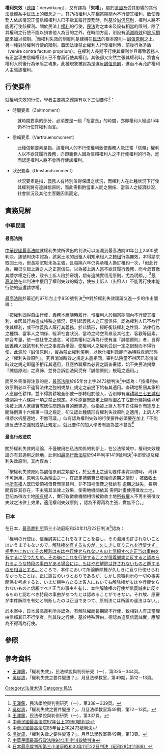 '''權利失效'''（[[德語|德語]]：Verwirkung），又有譯為「'''失權'''」，屬於[[德國|德國]]及受其影響的其他法律體系中[[民法|民法]]上的概念之一。其乃指權利人在相當期間內不行使其權利，致使義務人依該情況正當信賴權利人已不欲其履行義務時，則基於[[誠信原則|誠信原則]]，權利人將不能再行使該權利。關於民法上[[權利|權利]]的行使，[[民法|民法]]對之本來及設有相當的限制，除了其權利之行使不能以損害他人為目的之外，在時間方面，則設有[[消滅時效|消滅時效]]和[[除斥期間|除斥期間]]來加以控制。<ref>[[王澤鑑|王澤鑑]]，民法學說與判例研究（一），第338－339頁。</ref>而權利失效的制度則是建構在[[民法|民法]]的根本原則－[[誠實信用原則|誠信原則]]之上，另一種對於權利行使的限制。蓋因法律禁止權利人行使權利時，前後行為矛盾（venire contra factum proprium）。在權利人長期不行使其權利並且導致義務人有正當理由信賴權利人已不會再行使其權利，其後卻又突然主張其權利時，將會有權利人前後行為矛盾之現象，此種現象被認為是違反[[誠信原則|誠信原則]]，進而不再允許權利人主張該權利。

==行使要件==
就權利失效的行使，學者主要將之歸類有以下三個要件<ref>[[吳從周|吳從周]]，「權利失效之要件變遷？」，月旦法學教室第49期，第12－13頁。</ref>：
*時間要素（Zeitmoment）
:就時間要素的部分，必須要是一段「相當長」的時間，亦即權利人經過15年仍不行使其權利而言。
*信賴要素（Vertrauensmoment）
:此種信賴要素是指，該權利人的不行使權利致使義務人能正當「信賴」權利人以不欲其履行義務，亦即義務人因為信賴權利人之不行使權利的行為，進而認定權利人將不會再行使該權利。
*狀況要素（Umstandsmoment）
:狀況要素是指，義務人有特別值得保護之狀況，而權利人在此種狀況下行使其權利將有違誠信原則，而此需斟酌當事人間之關係、當事人之經濟狀況、社會狀況及其他主客觀因素而定。

==實務見解==
===中華民國===
====最高法院====
[[中華民國最高法院|中華民國最高法院]]就權利失效所做出的判決可以追溯到最高法院61年台上2400號判決，該號判決中認為，該案土地的出租人明知承租人之[[轉租|轉租]]行為無效，本得請求取回土地，但長期沉默未為主張，且每隔六年仍與承租人換訂租約一次，「似此行為，顯已引起上訴之人之正當信任，以為被上訴人當不欲其履行義務，而今忽貫徹其請求權之行使，致令上訴人陷於窘境，期有違誠實信用原則，尤為明顯。」<ref>[[王澤鑑|王澤鑑]]，民法學說與判例研究（一），第337頁。</ref>[[中華民國最高法院|最高法院]]在此判決中援用了權利失效的概念，使被上訴人（出租人）不能再行使本能行使的返還請求權。

[[中華民國最高法院|最高法院]]於最近的97年台上字950號判決<ref>[http://jirs.judicial.gov.tw/FJUD/FJUDQRY03_1.aspx?id=1&v_court=TPS+%e6%9c%80%e9%ab%98%e6%b3%95%e9%99%a2&v_sys=V&jud_year=97&jud_case=%e5%8f%b0%e4%b8%8a&jud_no=950&jud_title=&keyword=%e6%ac%8a%e5%88%a9%e5%a4%b1%e6%95%88&sdate=&edate=&page=&searchkw=%e6%ac%8a%e5%88%a9%e5%a4%b1%e6%95%88 中華民國最高法院97年台上字950號判決]{{Dead link|date=2019年12月 |bot=InternetArchiveBot |fix-attempted=yes }}</ref>中對於權利失效理論又進一步的作出闡釋：

「按權利固得自由行使，義務本應隨時履行，惟權利人於相當期間內不行使其權利，並因其行為造成特殊之情況，足引起義務人之正當信任，認為權利人已不欲行使其權利，或不欲義務人履行其義務，於此情形，經盱衡該權利之性質、法律行為之種類、當事人之關係、經濟社會狀況、當時之時空背景及其他主、客觀等因素，綜合考量，依一般社會之通念，可認其權利之再為行使有違『誠信原則』者，自得因義務人就該有利於己之事實為舉證，使權利人之權利受到一定之限制而不得行使，此源於『誠信原則』，實為禁止權利濫用，以軟化權利效能而為特殊救濟形態之『權利失效原則』，究與消滅時效之規定未盡相同，審判法院當不得因已有消滅時效之規定即逕予拒斥其適用，且應依職權為必要之調查審認，始不失民法揭櫫『誠信原則』之真諦，並符合訴訟法同受有『誠信原則』規範之適用。」

而另外需值得注意的是，[[中華民國最高法院|最高法院]]於85年台上字2473號判決<ref>[http://jirs.judicial.gov.tw/FINT/FINTQRY04.asp?hir=all&N0=85&sel_jword=%B1%60%A5%CE%A6r%A7O&N1=&N2=2473&Y1=&M1=&D1=&Y2=&M2=&D2=&kt=&kw=&keyword=&sdate=&edate=&ktitle=&lc1=&lc2=&lc3=&hi=all&EXEC=%ACd++%B8%DF&datatype=jtype&typeid=C&recordNo=1 中華民國最高法院85年台上字2473號判決]{{Dead link|date=2019年12月 |bot=InternetArchiveBot |fix-attempted=yes }}</ref>中認為：「按權利失效原則必以不違背法律之強制或禁止規定之前提下始有其適用。查耕地租佃其承租人應自任耕作，並不得將耕地全部或一部轉租於他人，否則即有違[[耕地三七五減租條例|耕地三七五減租條例]]第十六條第一項之禁止規定。本件原審既認定上開附圖乙丁戊部分建物係以解決被上訴人家族實際居住問題為目的而建造，似指被上訴人有不自任耕作而違反上開條例第十六條第一項之規定，卻又認此種情形有權利失效原則之適用，上訴人不得請求拆屋還地，不無可議。」似有認為權利失效的行使要件必須要在加上「不能違反法律之強制或禁止規定」，就此要件的加入學者有認為並不甚妥<ref>[[吳從周|吳從周]]，「權利失效之要件變遷？」，月旦法學教室第49期，第13頁。</ref>

====最高行政法院====
關於權利失效的理論，不僅被用在私法關係的判斷上，在公法領域中，權利失效理論亦有其適用之餘地，此例如[[中華民國最高行政法院|最高行政法院]]於94年判字1419號判決<ref>[http://jirs.judicial.gov.tw/FJUD/FJUDQRY03_1.aspx?id=1&v_court=TPA+%e6%9c%80%e9%ab%98%e8%a1%8c%e6%94%bf%e6%b3%95%e9%99%a2&v_sys=A&jud_year=94&jud_case=%e5%88%a4&jud_no=1419&jud_title=&keyword=%e6%ac%8a%e5%88%a9%e5%a4%b1%e6%95%88&sdate=&edate=&page=&searchkw=%e6%ac%8a%e5%88%a9%e5%a4%b1%e6%95%88 中華民國最高行政法院94年判字1419號判決]{{Dead link|date=2019年12月 |bot=InternetArchiveBot |fix-attempted=yes }}</ref>中即曾提及權利失效原則，其內容為：

「按權利失效原則為誠信原則之類型化，於公法上之適切要件事實具備時， 尚非不可適用。原判決以為理由之一，在認定補償費已發給而逾期之情形 ，被[[徵收|徵收]]土地[[所有權|所有權]]人既已受領補償費而享其利，非不知補償費之發給有 逾期之缺失，長期間容許其存在，不主張其法律上效果，使需地機關依其 需用計畫使用徵收土地，登記為徵收土地[[所有權|所有權]]人，實已致徵收機關相信被徵收土地[[所有權|所有權]]人不再主張徵收失效之法律上效果，適用權利失效原則 ，認為不得再為主張，實無不合。」

===日本===
在日本，[[最高裁判所|最高裁判所]]第三小法庭昭和30年11月22日判決<ref>[http://www.courts.go.jp/hanrei/pdf/0CCF5A4FDE767ECD49256A850031651F.pdf 日本最高裁判所第三小法庭昭和30年11月22日判決（昭和28(オ)1368）]{{dead link|date=2018年3月 |bot=InternetArchiveBot |fix-attempted=yes }}</ref>認為：

「権利の行使は、信義誠実にこれをなすことを要し、その濫用の許されないことはいうまでもないので、<span style="text-decoration: underline;">解除権を有するものが、久しきに亘りこれを行使せず、相手方においてその権利はもはや行使せられないものと信頼すべき正当の事由を有するに至つたため、その後にこれを行使することが信義誠実に反すると認められるような特段の事由がある場合には、もはや右解除は許されないものと解するのを相当とする。</span>ところで、本件において所論解除権が久しきに亘り行使せられなかったことは、正に論旨のいうとおりであるが、しかし原審判示の一切の事実関係を考慮すると、いまだ相手方たる上告人において右解除権がもはや行使せられないものと信頼すべき正当の事由を有し、本件解除権の行使が信義誠実に反するものと認むべき特段の事由があつたとは認めることができない。それ故、原審が本件解除を有効と判断したのは正当であつて、原判決には所論の違法はない。」

於本案中，日本最高裁判所亦認為，有解除權而長期間不行使，致相對人有正當理由信賴其已不行使者，則其後之行使，基於特殊理由，德認為違反信義誠實，應解為不得再為行使。
==參照==
{{reflist}}
==參考資料==
*[[王澤鑑|王澤鑑]]，「權利失效」，民法學說與判例研究（一），第335－344頁。
*[[吳從周|吳從周]]，「權利失效之要件變遷？」，月旦法學教室，第49期，第12－13頁。

[[Category:法律术语|Category:法律术语]]
[[Category:民法|Category:民法]]